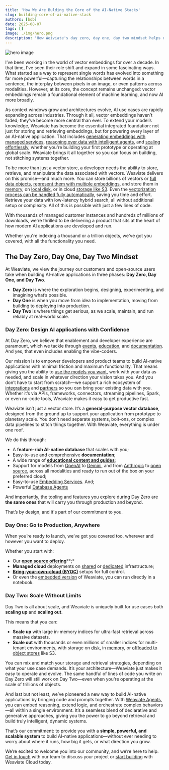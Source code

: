 ```yaml
---
title: 'How We Are Bulding the Core of the AI-Native Stacks'
slug: building-core-of-ai-native-stack
authors: [bob]
date: 2025-08-07
tags: []
image: ./img/hero.png
description: "How Weiviate's day zero, day one, day two mindset helps developers build AI-native applications."
---
```


![hero image](./img/hero.png)

I’ve been working in the world of vector embeddings for over a decade. In that time, I’ve seen their role shift and expand in some fascinating ways. What started as a way to represent single words has evolved into something far more powerful—capturing the relationships between words in a sentence, the interplay between pixels in an image, or even patterns across modalities. However, at its core, the concept remains unchanged: vector embeddings remain a foundational element of machine learning, and now AI more broadly.

As context windows grow and architectures evolve, AI use cases are rapidly expanding across industries. Through it all, vector embeddings haven’t faded; they’ve become more central than ever. To extend your model’s knowledge, Weaviate has become the essential integrated foundation: not just for storing and retrieving embeddings, but for powering every layer of an AI-native application. That includes [generating embeddings with managed services](https://docs.weaviate.io/wcs/embeddings), [reasoning over data with intelligent agents](https://weaviate.io/product/query-agent), and [scaling effortlessly](/blog/scaling-and-weaviate), whether you're building your first prototype or operating at global scale. Weaviate brings it all together so you can focus on building, not stitching systems together.

To be more than just a vector store, a developer needs the ability to store, retrieve, and manipulate the data associated with vectors. Weaviate delivers on this promise—and much more. You can store billions of vectors or [full data objects](https://docs.weaviate.io/weaviate/concepts/data), [represent them with multiple embeddings](https://docs.weaviate.io/weaviate/tutorials/multi-vector-embeddings), and store them in [memory](https://docs.weaviate.io/weaviate/config-refs/schema/vector-index#hnsw-indexes), on [local disk](https://docs.weaviate.io/weaviate/config-refs/schema/vector-index#flat-indexes), or in cloud [storage like S3](https://docs.weaviate.io/weaviate/configuration/tenant-offloading#offload-s3-module). Even the [vectorization process can be handled fully automatically](https://docs.weaviate.io/weaviate/model-providers/weaviate), saving you time and effort. Retrieve your data with low-latency hybrid search, all without additional setup or complexity. All of this is possible with just a few lines of code. 

With thousands of managed customer instances and hundreds of millions of downloads, we're thrilled to be delivering a product that sits at the heart of how modern AI applications are developed and run.

Whether you're indexing a thousand or a trillion objects, we've got you covered, with all the functionality you need.

## The Day Zero, Day One, Day Two Mindset

At Weaviate, we view the journey our customers and open-source users take when building AI-native applications in three phases: **Day Zero, Day One, and Day Two**.

* **Day Zero** is where the exploration begins, designing, experimenting, and imagining what’s possible.  
* **Day One** is when you move from idea to implementation, moving from building to deploying into production.  
* **Day Two** is where things get serious, as we scale, maintain, and run reliably at real-world scale.

### Day Zero: Design AI applications with Confidence

At Day Zero, we believe that enablement and developer experience are paramount, which we tackle through [events](https://weaviate.io/community/events), [education](https://docs.weaviate.io/academy), and [documentation](https://docs.weaviate.io/weaviate). And yes, that even includes enabling the vibe-coders.

Our mission is to empower developers and product teams to build AI-native applications with minimal friction and maximum functionality. That means giving you the ability to [use the models you want](https://docs.weaviate.io/weaviate/model-providers), work with your data as needed, and scale in whatever direction your vision takes you. And you don’t have to start from scratch—we support a rich ecosystem of [integrations](https://docs.weaviate.io/integrations) and [partners](https://weaviate.io/partners) so you can bring your existing data with you. Whether it’s via APIs, frameworks, connectors, streaming pipelines, Spark, or even no-code tools, Weaviate makes it easy to get productive fast.

Weaviate isn’t just a vector store. It’s a **general-purpose vector database**, designed from the ground up to support your application from prototype to planetary scale. You don’t need separate systems, bolt-ons, or complex data pipelines to stitch things together. With Weaviate, everything is under one roof.

We do this through:

* A **feature-rich AI-native database** that scales with you;  
* Easy-to-use and comprehensive [**documentation**](https://docs.weaviate.io/weaviate);  
* A wide range of [**educational content and guides**](https://docs.weaviate.io/academy);  
* Support for models from [OpenAI](https://docs.weaviate.io/weaviate/model-providers/openai) to [Gemini](https://docs.weaviate.io/weaviate/model-providers/google), and from [Anthropic](https://docs.weaviate.io/weaviate/model-providers/anthropic) to [open source](https://docs.weaviate.io/weaviate/model-providers/transformers), across all modalities and ready to run out of the box on your preferred cloud;  
* Easy-to-use [Embedding Services](https://docs.weaviate.io/wcs/embeddings). And;  
* Powerful [Database Agents](https://docs.weaviate.io/agents)

And importantly, the tooling and features you explore during Day Zero are **the same ones** that will carry you through production and beyond.

That’s by design, and it's part of our commitment to you.

### Day One: Go to Production, Anywhere

When you’re ready to launch, we’ve got you covered too, wherever and however you want to deploy.

Whether you start with:

* Our [**open source offering**](https://github.com/weaviate/weaviate)**;* 
* **Managed cloud** deployments on [shared](https://weaviate.io/deployment/serverless) or [dedicated](https://weaviate.io/deployment/enterprise-cloud) infrastructure;  
* [**Bring-your-own-cloud (BYOC)**](https://weaviate.io/deployment/byoc) setups for full control.   
* Or even the [embedded version](https://docs.weaviate.io/weaviate/installation/embedded) of Weaviate, you can run directly in a notebook.

### Day Two: Scale Without Limits

Day Two is all about scale, and Weaviate is uniquely built for use cases both **scaling up** and **scaling out**.

This means that you can:

* **Scale up** with large in-memory indices for ultra-fast retrieval across massive datasets.  
* **Scale out** with thousands or even millions of smaller indices for multi-tenant environments, with storage on [disk](https://docs.weaviate.io/weaviate/config-refs/schema/vector-index#flat-indexes), in [memory](https://docs.weaviate.io/weaviate/config-refs/schema/vector-index#hnsw-indexes), or [offloaded to object stores](https://docs.weaviate.io/weaviate/configuration/tenant-offloading#offload-s3-module) like S3.

You can mix and match your storage and retrieval strategies, depending on what your use case demands. It’s your architecture—Weaviate just makes it easy to operate and evolve. The same handful of lines of code you write on Day Zero will still work on Day Two—even when you're operating at the scale of trillions of objects.

And last but not least, we’ve pioneered a new way to build AI-native applications by bringing code and prompts together. With [Weaviate Agents](https://docs.weaviate.io/agents), you can embed reasoning, extend logic, and orchestrate complex behaviors—all within a single environment. It’s a seamless blend of declarative and generative approaches, giving you the power to go beyond retrieval and build truly intelligent, dynamic systems.

That’s our commitment: to provide you with a **simple, powerful, and scalable system** to build AI-native applications—without ever needing to worry about where it runs, how big it gets, or what direction you grow.

We’re excited to welcome you into our community, and we’re here to help. [Get in touch](https://weaviate.io/contact) with our team to discuss your project or [start building](https://auth.wcs.api.weaviate.io/auth/realms/SeMI/login-actions/registration?client_id=wcs-frontend&tab_id=IhrawaWAEMs) with Weaviate Cloud today.  

<WhatsNext />
